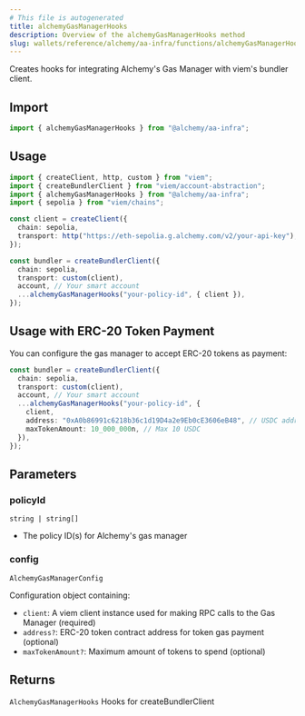```yaml
---
# This file is autogenerated
title: alchemyGasManagerHooks
description: Overview of the alchemyGasManagerHooks method
slug: wallets/reference/alchemy/aa-infra/functions/alchemyGasManagerHooks
---
```


Creates hooks for integrating Alchemy's Gas Manager with viem's bundler client.

## Import

```ts
import { alchemyGasManagerHooks } from "@alchemy/aa-infra";
```

## Usage

```ts
import { createClient, http, custom } from "viem";
import { createBundlerClient } from "viem/account-abstraction";
import { alchemyGasManagerHooks } from "@alchemy/aa-infra";
import { sepolia } from "viem/chains";

const client = createClient({
  chain: sepolia,
  transport: http("https://eth-sepolia.g.alchemy.com/v2/your-api-key"),
});

const bundler = createBundlerClient({
  chain: sepolia,
  transport: custom(client),
  account, // Your smart account
  ...alchemyGasManagerHooks("your-policy-id", { client }),
});
```

## Usage with ERC-20 Token Payment

You can configure the gas manager to accept ERC-20 tokens as payment:

```ts
const bundler = createBundlerClient({
  chain: sepolia,
  transport: custom(client),
  account, // Your smart account
  ...alchemyGasManagerHooks("your-policy-id", {
    client,
    address: "0xA0b86991c6218b36c1d19D4a2e9Eb0cE3606eB48", // USDC address
    maxTokenAmount: 10_000_000n, // Max 10 USDC
  }),
});
```

## Parameters

### policyId

`string | string[]`

- The policy ID(s) for Alchemy's gas manager

### config

`AlchemyGasManagerConfig`

Configuration object containing:

- `client`: A viem client instance used for making RPC calls to the Gas Manager (required)
- `address?`: ERC-20 token contract address for token gas payment (optional)
- `maxTokenAmount?`: Maximum amount of tokens to spend (optional)

## Returns

`AlchemyGasManagerHooks`
Hooks for createBundlerClient
